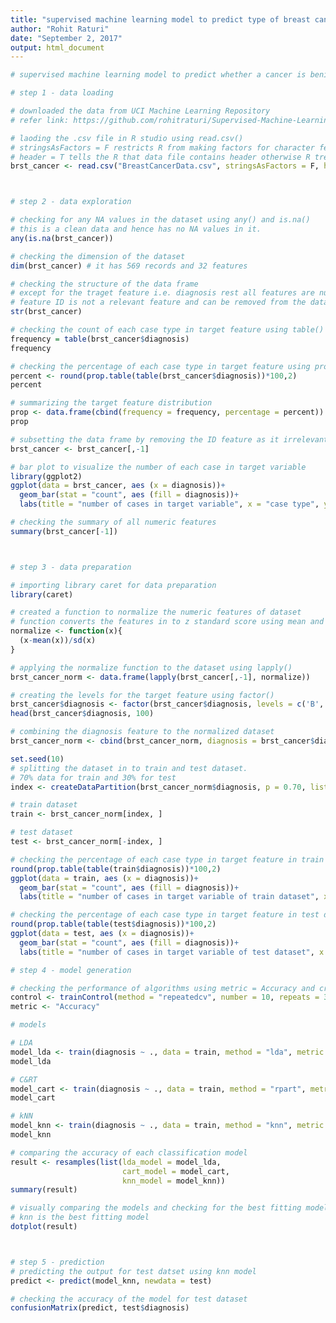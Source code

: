 ```yaml
---
title: "supervised machine learning model to predict type of breast cancer"
author: "Rohit Raturi"
date: "September 2, 2017"
output: html_document
---
```


```r
# supervised machine learning model to predict whether a cancer is benign or malignant.

# step 1 - data loading

# downloaded the data from UCI Machine Learning Repository
# refer link: https://github.com/rohitraturi/Supervised-Machine-Learning/tree/master/Data

# laoding the .csv file in R studio using read.csv()
# stringsAsFactors = F restricts R from making factors for character features in the dataset
# header = T tells the R that data file contains header otherwise R treats the firts instance as the header
brst_cancer <- read.csv("BreastCancerData.csv", stringsAsFactors = F, header = T)



# step 2 - data exploration

# checking for any NA values in the dataset using any() and is.na()
# this is a clean data and hence has no NA values in it.
any(is.na(brst_cancer))

# checking the dimension of the dataset
dim(brst_cancer) # it has 569 records and 32 features

# checking the structure of the data frame
# except for the traget feature i.e. diagnosis rest all features are numeric
# feature ID is not a relevant feature and can be removed from the dataset
str(brst_cancer)

# checking the count of each case type in target feature using table()
frequency = table(brst_cancer$diagnosis)
frequency

# checking the percentage of each case type in target feature using prop.table()
percent <- round(prop.table(table(brst_cancer$diagnosis))*100,2)
percent

# summarizing the target feature distribution
prop <- data.frame(cbind(frequency = frequency, percentage = percent))
prop

# subsetting the data frame by removing the ID feature as it irrelevant to the model
brst_cancer <- brst_cancer[,-1]

# bar plot to visualize the number of each case in target variable
library(ggplot2)
ggplot(data = brst_cancer, aes (x = diagnosis))+
  geom_bar(stat = "count", aes (fill = diagnosis))+
  labs(title = "number of cases in target variable", x = "case type", y = "counts")

# checking the summary of all numeric features
summary(brst_cancer[-1])



# step 3 - data preparation

# importing library caret for data preparation
library(caret) 

# created a function to normalize the numeric features of dataset
# function converts the features in to z standard score using mean and std deviation of the respective feature
normalize <- function(x){
  (x-mean(x))/sd(x)
}

# applying the normalize function to the dataset using lapply()
brst_cancer_norm <- data.frame(lapply(brst_cancer[,-1], normalize))

# creating the levels for the target feature using factor()
brst_cancer$diagnosis <- factor(brst_cancer$diagnosis, levels = c('B','M'))
head(brst_cancer$diagnosis, 100)

# combining the diagnosis feature to the normalized dataset
brst_cancer_norm <- cbind(brst_cancer_norm, diagnosis = brst_cancer$diagnosis)

set.seed(10)
# splitting the dataset in to train and test dataset.
# 70% data for train and 30% for test
index <- createDataPartition(brst_cancer_norm$diagnosis, p = 0.70, list = F)

# train dataset
train <- brst_cancer_norm[index, ]

# test dataset
test <- brst_cancer_norm[-index, ]

# checking the percentage of each case type in target feature in train dataset
round(prop.table(table(train$diagnosis))*100,2)
ggplot(data = train, aes (x = diagnosis))+
  geom_bar(stat = "count", aes (fill = diagnosis))+
  labs(title = "number of cases in target variable of train dataset", x = "case type", y = "counts")

# checking the percentage of each case type in target feature in test dataset
round(prop.table(table(test$diagnosis))*100,2)
ggplot(data = test, aes (x = diagnosis))+
  geom_bar(stat = "count", aes (fill = diagnosis))+
  labs(title = "number of cases in target variable of test dataset", x = "case type", y = "counts")

# step 4 - model generation

# checking the performance of algorithms using metric = Accuracy and cross validation method as 10-fold repeatedCV
control <- trainControl(method = "repeatedcv", number = 10, repeats = 3)
metric <- "Accuracy"

# models

# LDA
model_lda <- train(diagnosis ~ ., data = train, method = "lda", metric = metric, trControl = control)
model_lda

# C&RT
model_cart <- train(diagnosis ~ ., data = train, method = "rpart", metric = metric, trControl = control)
model_cart

# kNN
model_knn <- train(diagnosis ~ ., data = train, method = "knn", metric = metric, trControl = control)
model_knn

# comparing the accuracy of each classification model 
result <- resamples(list(lda_model = model_lda,
                         cart_model = model_cart,
                         knn_model = model_knn))
summary(result)

# visually comparing the models and checking for the best fitting model
# knn is the best fitting model
dotplot(result)



# step 5 - prediction
# predicting the output for test datset using knn model
predict <- predict(model_knn, newdata = test)

# checking the accuracy of the model for test dataset
confusionMatrix(predict, test$diagnosis)


```

